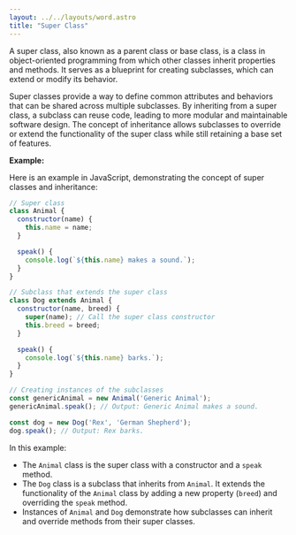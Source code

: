 ```yaml
---
layout: ../../layouts/word.astro
title: "Super Class"
---
```

A super class, also known as a parent class or base class, is a class in object-oriented programming from which other classes inherit properties and methods. It serves as a blueprint for creating subclasses, which can extend or modify its behavior.

Super classes provide a way to define common attributes and behaviors that can be shared across multiple subclasses. By inheriting from a super class, a subclass can reuse code, leading to more modular and maintainable software design. The concept of inheritance allows subclasses to override or extend the functionality of the super class while still retaining a base set of features.

**Example:**

Here is an example in JavaScript, demonstrating the concept of super classes and inheritance:

```javascript
// Super class
class Animal {
  constructor(name) {
    this.name = name;
  }

  speak() {
    console.log(`${this.name} makes a sound.`);
  }
}

// Subclass that extends the super class
class Dog extends Animal {
  constructor(name, breed) {
    super(name); // Call the super class constructor
    this.breed = breed;
  }

  speak() {
    console.log(`${this.name} barks.`);
  }
}

// Creating instances of the subclasses
const genericAnimal = new Animal('Generic Animal');
genericAnimal.speak(); // Output: Generic Animal makes a sound.

const dog = new Dog('Rex', 'German Shepherd');
dog.speak(); // Output: Rex barks.
```

In this example:
- The `Animal` class is the super class with a constructor and a `speak` method.
- The `Dog` class is a subclass that inherits from `Animal`. It extends the functionality of the `Animal` class by adding a new property (`breed`) and overriding the `speak` method.
- Instances of `Animal` and `Dog` demonstrate how subclasses can inherit and override methods from their super classes.
